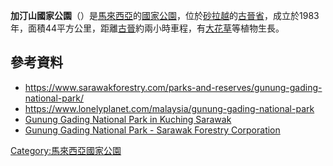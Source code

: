 {{No footnotes|time=2021-04-09T03:07:41+00:00}}
{{Infobox protected area 
| name = 加汀山国家公园
| iucn_category = II
| photo = 
| photo_caption = 
| map = Borneo
| map_caption = 
| map_width = 
| label = '''加汀山'''
| label_position = top
| location = {{MAS}} {{Sarawak}}
| nearest_city = [[古晋|古晋]]
| coordinates = {{coord|1.690549|N|109.845830|E|format=dms|display=inline,title}}
| area_km2 = 43.6
| established = 1983
| visitation_num = 
| visitation_year = 
| governing_body =
}}

'''加汀山國家公園'''（{{lang-ms|Taman Negara Gunung Gading}}）是[[馬來西亞|馬來西亞]]的[[國家公園|國家公園]]，位於[[砂拉越|砂拉越]]的[[古晉省|古晉省]]，成立於1983年，面積44平方公里，距離[[古晉|古晉]]約兩小時車程，有[[大花草屬|大花草]]等植物生長。

==參考資料==
{{Portal|马来西亚}}
* https://www.sarawakforestry.com/parks-and-reserves/gunung-gading-national-park/ {{Wayback|url=https://www.sarawakforestry.com/parks-and-reserves/gunung-gading-national-park/ |date=20210301121854 }}
* https://www.lonelyplanet.com/malaysia/gunung-gading-national-park {{Wayback|url=https://www.lonelyplanet.com/malaysia/gunung-gading-national-park |date=20200815022025 }}
* [https://gading.my/ Gunung Gading National Park in Kuching Sarawak] {{Wayback|url=https://gading.my/ |date=20210507045509 }}
* [https://www.sarawakforestry.com/parks-and-reserves/gunung-gading-national-park/ Gunung Gading National Park - Sarawak Forestry Corporation] {{Wayback|url=https://www.sarawakforestry.com/parks-and-reserves/gunung-gading-national-park/ |date=20210301121854 }}

{{Malaysia-geo-stub}}
{{马来西亚国家公园}}
[[Category:馬來西亞國家公園|Category:馬來西亞國家公園]]